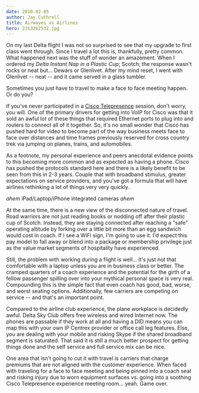 ```yaml
---
date: 2010-02-05
author: Jay Cuthrell
title: Airwaves vs Airlines
hero: 2313262532.jpg 
---
```


On my last Delta flight I was not so surprised to see that my upgrade to first class went through.  Since I travel a lot this is, thankfully, pretty common.  What happened next was the stuff of wonder an amazement. When I ordered my _Delta Instant Nap in a Plastic Cup_; Scotch; the response wasn't rocks or neat but... Dewars or Glenlivet.  After my mind reset, I went with Glenlivet -- neat -- and it came served in a glass tumbler.

Sometimes you just have to travel to make a face to face meeting happen.  Or do you?

If you've never participated in a [Cisco Telepresence](https://web.archive.org/web/20100306142115/http://blogs.cisco.com/virtualworlds/comments/telepresence_comes_knocking/) session, don't worry, you will.  One of the primary drivers for getting into VoIP for Cisco was that it sold an awful lot of these things that required Ethernet ports to plug into and routers to connect all of it together. So, it's no small wonder that Cisco has pushed hard for video to become part of the way business meets face to face over distances and time frames previously reserved for cross country trek via jumping on planes, trains, and automobiles.  

As a footnote, my personal experience and peers anecdotal evidence points to this becoming more common and as expected as having a phone.  Cisco has pushed the protocols standard here and there is a likely benefit to be seen from this in 2-3 years.  Couple that with broadband stimulus, greater expectations on service providers, and you've got a formula that will have airlines rethinking a lot of things very very quickly.

*ahem* iPad/Laptop/iPhone integrated cameras *ahem*

At the same time, there is a new view of the disconnected nature of travel. Road warriors are not just reading books or nodding off after their plastic cup of Scotch.  Instead, they are staying connected after reaching a "safe" operating altitude by forking over a little bit more than an egg sandwich would cost in coach.  If I see a WiFi sign, I'm going to use it.  I'd expect this pay model to fall away or blend into a package or membership privilege just as the value market segments of hospitality have experienced.

Still, the problem with working during a flight is well... it's just not that comfortable with a laptop unless you are in business class or better.  The cramped quarters of a coach experience and the potential for the girth of a fellow passenger spilling over into your mythical personal space is very real.  Compounding this is the simple fact that even coach has good, bad, worse, and worst seating options.  Additionally, few carriers are competing on service -- and that's an important point.

Compared to the airline club experience, the plane workplace is decidedly awful.  Delta Sky Club offers free wireless and wired Internet now. The phones are passable if they work at all and having a DID means you can map this with your own IP Centrex provider or office call leg features.  Else, you are dealing with your mobile and risking Skype if the shared broadband segment is saturated.  That said it is still a much better prospect for getting things done and the self service and full service mix can be nice.

One area that isn't going to cut it with travel is carriers that charge premiums that are not aligned with the customer experience.  When faced with traveling for a face to face meeting and being pinned into a coach seat and risking injury due to worn equipment surfaces vs. going into a soothing Cisco Telepresence experience meeting room... yeah. Game over.
